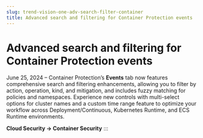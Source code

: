 ```yaml
---
slug: trend-vision-one-adv-search-filter-container
title: Advanced search and filtering for Container Protection events
---
```

# Advanced search and filtering for Container Protection events

June 25, 2024 – Container Protection’s **Events** tab now features comprehensive search and filtering enhancements, allowing you to filter by action, operation, kind, and mitigation, and includes fuzzy matching for policies and namespaces. Experience new controls with multi-select options for cluster names and a custom time range feature to optimize your workflow across Deployment/Continuous, Kubernetes Runtime, and ECS Runtime environments.

**Cloud Security → Container Security**
:::
